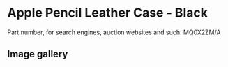 # Apple Pencil Leather Case - Black

Part number, for search engines, auction websites and such: MQ0X2ZM/A

## Image gallery

<div style={{ width: "768px" }}>
  <GalleryComponent
    images={[
      {
        original: "/everysource/MQ0X2",
        thumbnail: "/everypreview/MQ0X2",
      },
      {
        original: "/everysource/MQ0X2_AV1",
        thumbnail: "/everypreview/MQ0X2_AV1",
      },
      {
        original: "/everysource/MQ0X2_AV2",
        thumbnail: "/everypreview/MQ0X2_AV2",
      }
    ]}
  />
</div>